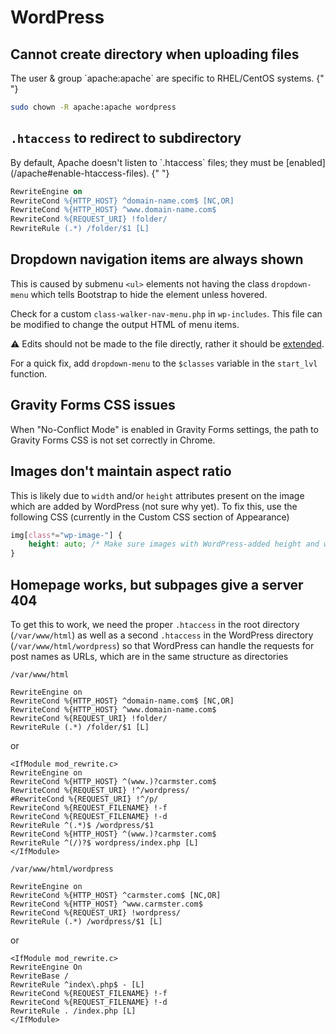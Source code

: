 
# WordPress

## Cannot create directory when uploading files

<Callout type="warning">
	The user & group `apache:apache` are specific to RHEL/CentOS systems.
</Callout>{" "}

```bash
sudo chown -R apache:apache wordpress
```

## `.htaccess` to redirect to subdirectory

<Callout type="warning">
	By default, Apache doesn't listen to `.htaccess` files; they must be
	[enabled](/apache#enable-htaccess-files).
</Callout>{" "}

```apache
RewriteEngine on
RewriteCond %{HTTP_HOST} ^domain-name.com$ [NC,OR]
RewriteCond %{HTTP_HOST} ^www.domain-name.com$
RewriteCond %{REQUEST_URI} !folder/
RewriteRule (.*) /folder/$1 [L]
```

## Dropdown navigation items are always shown

This is caused by submenu `<ul>` elements not having the class `dropdown-menu` which tells Bootstrap to hide the element unless hovered.

Check for a custom `class-walker-nav-menu.php` in `wp-includes`. This file can be modified to change the output HTML of menu items.

⚠️ Edits should not be made to the file directly, rather it should be [extended](https://developer.wordpress.org/reference/functions/wp_nav_menu/).

For a quick fix, add `dropdown-menu` to the `$classes` variable in the `start_lvl` function.

## Gravity Forms CSS issues

When "No-Conflict Mode" is enabled in Gravity Forms settings, the path to Gravity Forms CSS is not set correctly in Chrome.

## Images don't maintain aspect ratio

This is likely due to `width` and/or `height` attributes present on the image which are added by WordPress (not sure why yet). To fix this, use the following CSS (currently in the Custom CSS section of Appearance)

```css
img[class*="wp-image-"] {
	height: auto; /* Make sure images with WordPress-added height and width >attributes are scaled correctly */
}
```

## Homepage works, but subpages give a server 404

To get this to work, we need the proper `.htaccess` in the root directory (`/var/www/html`) as well as a second `.htaccess` in the WordPress directory (`/var/www/html/wordpress`) so that WordPress can handle the requests for post names as URLs, which are in the same structure as directories

`/var/www/html`

```
RewriteEngine on
RewriteCond %{HTTP_HOST} ^domain-name.com$ [NC,OR]
RewriteCond %{HTTP_HOST} ^www.domain-name.com$
RewriteCond %{REQUEST_URI} !folder/
RewriteRule (.*) /folder/$1 [L]
```

or

```
<IfModule mod_rewrite.c>
RewriteEngine on
RewriteCond %{HTTP_HOST} ^(www.)?carmster.com$
RewriteCond %{REQUEST_URI} !^/wordpress/
#RewriteCond %{REQUEST_URI} !^/p/
RewriteCond %{REQUEST_FILENAME} !-f
RewriteCond %{REQUEST_FILENAME} !-d
RewriteRule ^(.*)$ /wordpress/$1
RewriteCond %{HTTP_HOST} ^(www.)?carmster.com$
RewriteRule ^(/)?$ wordpress/index.php [L]
</IfModule>
```

`/var/www/html/wordpress`

```
RewriteEngine on
RewriteCond %{HTTP_HOST} ^carmster.com$ [NC,OR]
RewriteCond %{HTTP_HOST} ^www.carmster.com$
RewriteCond %{REQUEST_URI} !wordpress/
RewriteRule (.*) /wordpress/$1 [L]
```

or

```
<IfModule mod_rewrite.c>
RewriteEngine On
RewriteBase /
RewriteRule ^index\.php$ - [L]
RewriteCond %{REQUEST_FILENAME} !-f
RewriteCond %{REQUEST_FILENAME} !-d
RewriteRule . /index.php [L]
</IfModule>
```
